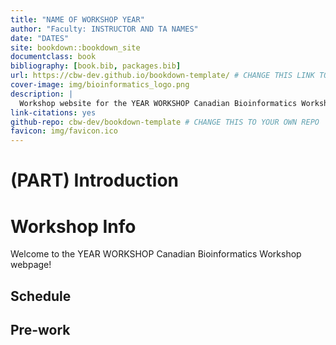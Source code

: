 ```yaml
--- 
title: "NAME OF WORKSHOP YEAR"
author: "Faculty: INSTRUCTOR AND TA NAMES"
date: "DATES"
site: bookdown::bookdown_site
documentclass: book
bibliography: [book.bib, packages.bib]
url: https://cbw-dev.github.io/bookdown-template/ # CHANGE THIS LINK TO YOUR LANDING PAGE LINK
cover-image: img/bioinformatics_logo.png
description: |
  Workshop website for the YEAR WORKSHOP Canadian Bioinformatics Workshop
link-citations: yes
github-repo: cbw-dev/bookdown-template # CHANGE THIS TO YOUR OWN REPO
favicon: img/favicon.ico
---
```


# (PART) Introduction {-}

# Workshop Info

Welcome to the YEAR WORKSHOP Canadian Bioinformatics Workshop webpage!  

<!--## Class Photo

After workshop concludes, YOUR EMBED CODE HERE-->

## Schedule

<!--Copy paste a table into https://www.tablesgenerator.com/markdown_tables (select convert to markdown) to create a table in markdown.   
-->

## Pre-work

<!--[You can find your pre-work here.](LINK TO PREWORK)
-->
